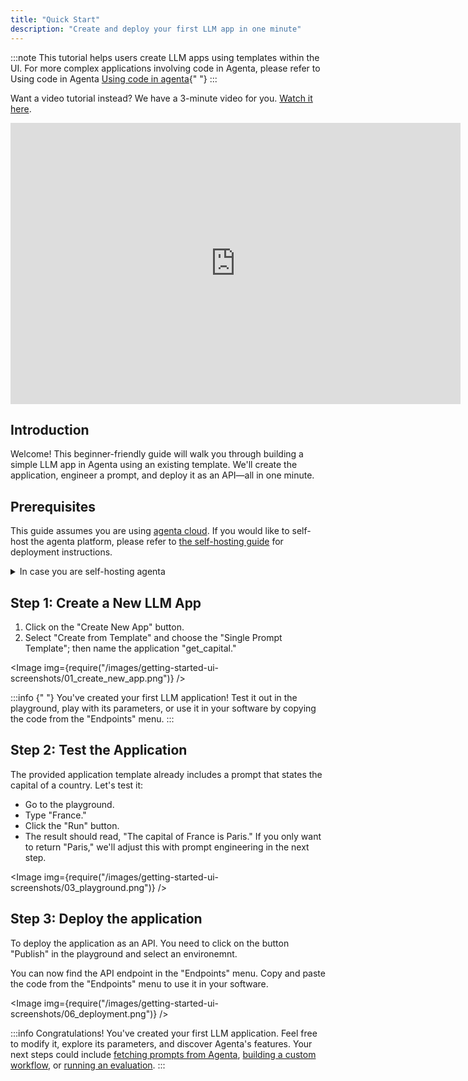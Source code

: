 ```yaml
---
title: "Quick Start"
description: "Create and deploy your first LLM app in one minute"
---
```



:::note
This tutorial helps users create LLM apps using templates within the UI. For more complex applications involving code
in Agenta, please refer to Using code in Agenta [Using code in agenta](//custom-workflows/overview){" "}
:::

Want a video tutorial instead? We have a 3-minute video for you. [Watch it here](https://youtu.be/N3B_ZOYzjLg).

<iframe
  width="720"
  height="450"
  src="https://www.youtube.com/embed/N3B_ZOYzjLg?si=3KZoWdynQtM1x-cK"
  title="YouTube video player"
  frameBorder="0"
  allow="accelerometer; autoplay; clipboard-write; encrypted-media; gyroscope; picture-in-picture; web-share"
  allowFullScreen
></iframe>

## Introduction

Welcome! This beginner-friendly guide will walk you through building a simple LLM app in Agenta using an existing template. We'll create the application, engineer a prompt, and deploy it as an API—all in one minute.

## Prerequisites

This guide assumes you are using [agenta cloud](https://cloud.agenta.ai). If you would like to self-host the agenta platform, please refer to [the self-hosting guide](/self-host/host-locally) for deployment instructions.

<details>
  <summary>In case you are self-hosting agenta</summary>

## Step 0: Add your OpenAI API keys

1. Access the agenta in your webbrowser.
2. Select "Settings" from the left sidebar.
3. Select "Model Hub" from the top menu.
4. Add your OpenAI API key.

Your OpenAI API keys are saved locally on your browser and are sent to the Agenta server only when you create a new application (as an environment variable in the Docker container).

</details>

## Step 1: Create a New LLM App

1. Click on the "Create New App" button.
2. Select "Create from Template" and choose the "Single Prompt Template"; then name the application "get_capital."

<Image
  img={require("/images/getting-started-ui-screenshots/01_create_new_app.png")}
/>

:::info
{" "}
You've created your first LLM application! Test it out in the playground, play with its parameters, or use it in your software
by copying the code from the "Endpoints" menu.
:::

## Step 2: Test the Application

The provided application template already includes a prompt that states the capital of a country. Let's test it:

- Go to the playground.
- Type "France."
- Click the "Run" button.
- The result should read, "The capital of France is Paris." If you only want to return "Paris," we'll adjust this with prompt engineering in the next step.

<Image
  img={require("/images/getting-started-ui-screenshots/03_playground.png")}
/>

## Step 3: Deploy the application

To deploy the application as an API. You need to click on the button "Publish" in the playground and select an environemnt.

You can now find the API endpoint in the "Endpoints" menu. Copy and paste the code from the "Endpoints" menu to use it in your software.

<Image
  img={require("/images/getting-started-ui-screenshots/06_deployment.png")}
/>

:::info
Congratulations! You've created your first LLM application. Feel free to modify it, explore its parameters, and discover
Agenta's features. Your next steps could include [fetching prompts from Agenta](/prompt-management/quick-start), [building a custom workflow](/custom-workflows/quick-start), or [running an evaluation](/evaluation/overview).
:::
